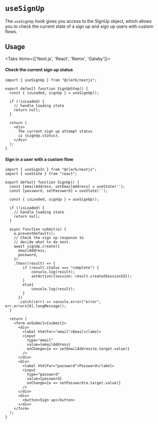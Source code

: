
# `useSignUp`

The `useSignUp` hook gives you access to the SignUp object, which allows you to check the current state of a sign up and sign up users with custom flows. 


## Usage
<Tabs items={['Next.js', 'React', 'Remix', 'Gatsby']}>
<Tab>
#### Check the current sign up status

```tsx copy filename="pages/sign-up.tsx"
import { useSignUp } from "@clerk/nextjs";

export default function SignUpStep() {
  const { isLoaded, signUp } = useSignUp();

  if (!isLoaded) {
    // handle loading state
    return null;
  }
  
  return (
    <div>
      The current sign up attempt status 
      is {signUp.status}.
    </div>
  );
}
```

#### Sign in a user with a custom flow

```tsx copy filename="pages/signup.tsx"
import { useSignIn } from "@clerk/nextjs";
import { useState } from "react";

export default function SignUp() {
  const [emailAddress, setEmailAddress] = useState('');
  const [password, setPassword] = useState('');
  
  const { isLoaded, signUp } = useSignUp();
  
  if (!isLoaded) {
    // handle loading state
    return null;
  }
  
  async function submit(e) {
    e.preventDefault();
    // Check the sign up response to 
    // decide what to do next.
    await signUp.create({
      emailAddress,
      password,
    })
    .then((result) => {
        if (result.status === "complete") {
            console.log(result);
            setActive({session: result.createdSessionId});
        }
        else{
            console.log(result);
        }
      })
      .catch((err) => console.error("error", err.errors[0].longMessage));
  }
  
  return (
    <form onSubmit={submit}>
      <div>
        <label htmlFor="email">Email</label>
        <input 
          type="email" 
          value={emailAddress} 
          onChange={e => setEmailAddress(e.target.value)} 
        />
      </div>
      <div>
        <label htmlFor="password">Password</label>
        <input
          type="password"
          value={password}
          onChange={e => setPassword(e.target.value)}
        />
      </div>
      <div>
        <button>Sign up</button>
      </div>
    </form>
  );
}
```
</Tab>
</Tabs>
<Tables headings={["Variables", "Description"]} rows={[
    {
      cells: ["isLoaded", "A boolean that until Clerk loads and initializes, will be set to false. Once Clerk loads, isLoaded will be set to true"]
    },
    {
      cells: ["setActive", "A function that sets the active session, is most cases this should be used over setSession()"]
    },
    {
      cells: ["setSession", "A function that sets the active session, this should"]
    },
    {
      cells: ["signUp", "An object that contains the current sign up attempt status and methods to create a new sign up attempt."]
    },
  ]} />